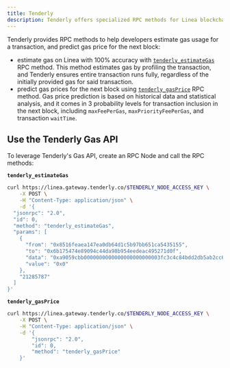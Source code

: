```yaml
---
title: Tenderly
description: Tenderly offers specialized RPC methods for Linea blockchain developers to accurately estimate gas usage and predict optimal gas prices for upcoming blocks with probability-based transaction inclusion rates.
---
```


Tenderly provides RPC methods to help developers estimate gas usage for a transaction, and predict gas price for the next block:

- estimate gas on Linea with 100% accuracy with [`tenderly_estimateGas`](https://docs.tenderly.co/node/rpc-reference/linea/tenderly_estimateGas?mtm_campaign=ext-docs&mtm_kwd=linea) RPC method. This method estimates gas by profiling the transaction, and Tenderly ensures entire transaction runs fully, regardless of the initially provided gas for said transaction.
- predict gas prices for the next block using [`tenderly_gasPrice`](https://docs.tenderly.co/node/rpc-reference/linea/tenderly_gasPrice?mtm_campaign=ext-docs&mtm_kwd=linea) RPC method. Gas price prediction is based on historical data and statistical analysis, and it comes in 3 probability levels for transaction inclusion in the next block, including `maxFeePerGas`, `maxPriorityFeePerGas`, and transaction `waitTime`.

## Use the Tenderly Gas API

To leverage Tenderly's Gas API, create an RPC Node and call the RPC methods:


**`tenderly_estimateGas`**
```bash
curl https://linea.gateway.tenderly.co/$TENDERLY_NODE_ACCESS_KEY \
    -X POST \
    -H "Content-Type: application/json" \
    -d '{
  "jsonrpc": "2.0",
  "id": 0,
  "method": "tenderly_estimateGas",
  "params": [
    {
      "from": "0x8516feaea147ea0db64d1c5b97bb651ca5435155",
      "to": "0x6b175474e89094c44da98b954eedeac495271d0f",
      "data": "0xa9059cbb0000000000000000000000003fc3c4c84bdd2db5ab2cc62f93b2a9a347de25fb00000000000000000000000000000000000000000000001869c36187f3430000",
      "value": "0x0"
    },
    "21285787"
  ]
}'
```

**`tenderly_gasPrice`**
```bash
curl https://linea.gateway.tenderly.co/$TENDERLY_NODE_ACCESS_KEY \
    -X POST \
    -H "Content-Type: application/json" \
    -d '{
        "jsonrpc": "2.0",
        "id": 0,
        "method": "tenderly_gasPrice"
    }'
```